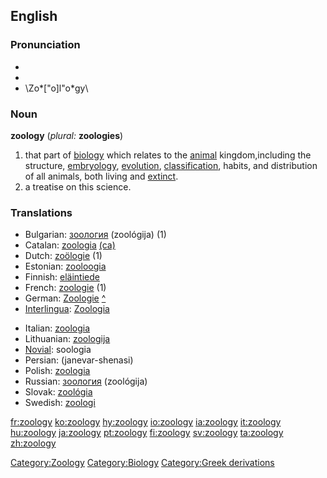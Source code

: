 ==English==
{{wikipedia}}
===Pronunciation===
*{{IPA|/zəʊˈɒlədʒi/}}
*{{SAMPA|/z@U"Ql@dZi/}}
*\Zo*["o]l"o*gy\

===Noun===
'''zoology''' (''plural:'' '''zoologies''')

# that part of [[biology]] which relates to the [[animal]] kingdom,including the structure, [[embryology]], [[evolution]], [[classification]], habits, and distribution of all animals, both living and [[extinct]].
# a treatise on this science.

===Translations===
{{top}}
*Bulgarian: [[зоология]] (zoológija) {{f}} (1)
*Catalan: [[zoologia]] {{f}} [[:ca:zoologia|(ca)]] 
*Dutch: [[zoölogie]] (1)
*Estonian: [[zooloogia]]
*Finnish: [[eläintiede]]
*French: [[zoologie]] {{f}} (1)
*German: [[Zoologie]] {{f}} [[:de:Zoologie|^]] 
*[[Interlingua]]: [[Zoologia]]
{{mid}}
*Italian: [[zoologia]] {{f}}
*Lithuanian: [[zoologija]] {{f}}
*[[Novial]]: soologia
*Persian: {{FAchar|[[جانورشناسی]]}} (janevar-shenasi)
*Polish: [[zoologia]]
*Russian: [[зоология]] (zoológija) {{f}}
*Slovak: [[zoológia#Slovak|zoológia]] {{f}}
*Swedish: [[zoologi#Swedish|zoologi]] {{c}}
{{bottom}}

[[Category:Zoology]]
[[Category:Biology]]
[[Category:Greek derivations]]

[[fr:zoology]]
[[ko:zoology]]
[[hy:zoology]]
[[io:zoology]]
[[ia:zoology]]
[[it:zoology]]
[[hu:zoology]]
[[ja:zoology]]
[[pt:zoology]]
[[fi:zoology]]
[[sv:zoology]]
[[ta:zoology]]
[[zh:zoology]]